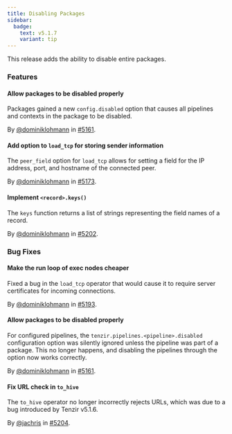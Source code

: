 ```yaml
---
title: Disabling Packages
sidebar:
  badge:
    text: v5.1.7
    variant: tip
---
```


This release adds the ability to disable entire packages.

### Features

#### Allow packages to be disabled properly

Packages gained a new `config.disabled` option that causes all pipelines and
contexts in the package to be disabled.

By [@dominiklohmann](https://github.com/dominiklohmann) in [#5161](https://github.com/tenzir/tenzir/pull/5161).

#### Add option to `load_tcp` for storing sender information

The `peer_field` option for `load_tcp` allows for setting a field for the IP
address, port, and hostname of the connected peer.

By [@dominiklohmann](https://github.com/dominiklohmann) in [#5173](https://github.com/tenzir/tenzir/pull/5173).

#### Implement `<record>.keys()`

The `keys` function returns a list of strings representing the field names of a
record.

By [@dominiklohmann](https://github.com/dominiklohmann) in [#5202](https://github.com/tenzir/tenzir/pull/5202).

### Bug Fixes

#### Make the run loop of exec nodes cheaper

Fixed a bug in the `load_tcp` operator that would
cause it to require server certificates for incoming
connections.

By [@dominiklohmann](https://github.com/dominiklohmann) in [#5193](https://github.com/tenzir/tenzir/pull/5193).

#### Allow packages to be disabled properly

For configured pipelines, the `tenzir.pipelines.<pipeline>.disabled`
configuration option was silently ignored unless the pipeline was part of a
package. This no longer happens, and disabling the pipelines through the option
now works correctly.

By [@dominiklohmann](https://github.com/dominiklohmann) in [#5161](https://github.com/tenzir/tenzir/pull/5161).

#### Fix URL check in `to_hive`

The `to_hive` operator no longer incorrectly rejects URLs, which was due to a
bug introduced by Tenzir v5.1.6.

By [@jachris](https://github.com/jachris) in [#5204](https://github.com/tenzir/tenzir/pull/5204).
